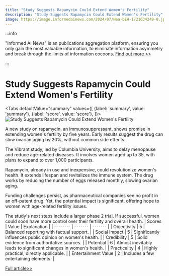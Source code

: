 ```yaml
---
title: "Study Suggests Rapamycin Could Extend Women's Fertility"
description: "Study Suggests Rapamycin Could Extend Women's Fertility"
image: https://image.informedainews.com/2024/07/Hea-bEH-1721634249-0.jpg
---
```



:::info

"Informed AI News" is an publications aggregation platform, ensuring you only gain the most valuable information, to eliminate information asymmetry and break through the limits of information cocoons.  [Find out more >>](/)

:::

# Study Suggests Rapamycin Could Extend Women's Fertility


<Tabs
	defaultValue="summary"
	values={[
	{label: 'summary', value: 'summary'},
	{label: 'score', value: 'score'},
]}>
<TabItem value="summary">
<img
  src="https://image.informedainews.com/2024/07/Hea-bEH-1721634249-0.jpg"
  alt="Study Suggests Rapamycin Could Extend Women's Fertility"
/>



A new study on rapamycin, an immunosuppressant, shows promise in extending women's fertility by five years. Early results suggest the drug can slow ovarian aging by 20%, without common side effects.

The Vibrant study, led by Columbia University, aims to delay menopause and reduce age-related diseases. It involves women aged up to 35, with plans to expand to over 1,000 participants.

Rapamycin, already in use and inexpensive, could revolutionize women's health. It extends lifespan and revitalizes the immune system. The drug works by reducing the number of eggs released monthly, slowing ovarian aging.

Funding challenges persist, as pharmaceutical companies see no profit in an off-patent drug. Yet, the potential impact is significant, offering hope to women with age-related fertility issues.

The study's next steps include a larger phase 2 trial. If successful, women could soon have more control over their fertility and overall health.
</TabItem>
<TabItem value="score">
	| Scores     | Value   | Explanation |
	| -------- | ------- | ------- |
	| Objectivity  | 5    | Balanced reporting with factual support.    |
	| Social Impact | 5     | Significantly influences public opinion on women's health.    |
	| Credibility    | 5    | Solid evidence from authoritative sources.    |
	| Potential    | 6    | Almost inevitably leads to significant changes in women's health.    |
	| Practicality    | 4    | Highly practical, directly applicable.    |
	| Entertainment Value    | 2    | Includes a few entertaining elements.    |
</TabItem>
</Tabs>

[Full article>>](https://www.theguardian.com/society/article/2024/jul/22/drug-women-fertility-study-rapamycin)
